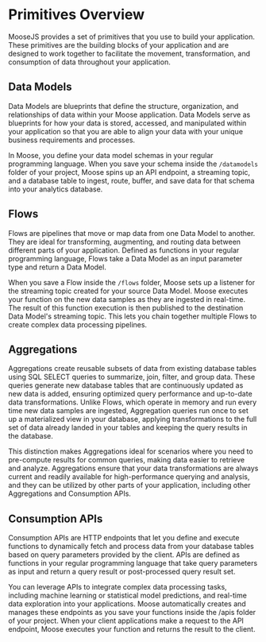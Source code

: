 
# Primitives Overview

MooseJS provides a set of primitives that you use to build your application. These primitives are the building blocks of your application and are designed to work together to facilitate the movement, transformation, and consumption of data throughout your application.

## Data Models

Data Models are blueprints that define the structure, organization, and relationships of data within your Moose application. Data Models serve as blueprints for how your data is stored, accessed, and manipulated within your application so that you are able to align your data with your unique business requirements and processes.

In Moose, you define your data model schemas in your regular programming language. When you save your schema inside the `/datamodels` folder of your project, Moose spins up an API endpoint, a streaming topic, and a database table to ingest, route, buffer, and save data for that schema into your analytics database.

## Flows

Flows are pipelines that move or map data from one Data Model to another. They are ideal for transforming, augmenting, and routing data between different parts of your application. Defined as functions in your regular programming language, Flows take a Data Model as an input parameter type and return a Data Model.

When you save a Flow inside the `/flows` folder, Moose sets up a listener for the streaming topic created for your source Data Model. Moose executes your function on the new data samples as they are ingested in real-time. The result of this function execution is then published to the destination Data Model's streaming topic. This lets you chain together multiple Flows to create complex data processing pipelines.

## Aggregations

Aggregations create reusable subsets of data from existing database tables using SQL SELECT queries to summarize, join, filter, and group data. These queries generate new database tables that are continuously updated as new data is added, ensuring optimized query performance and up-to-date data transformations. Unlike Flows, which operate in memory and run every time new data samples are ingested, Aggregation queries run once to set up a materialized view in your database, applying transformations to the full set of data already landed in your tables and keeping the query results in the database.

This distinction makes Aggregations ideal for scenarios where you need to pre-compute results for common queries, making data easier to retrieve and analyze. Aggregations ensure that your data transformations are always current and readily available for high-performance querying and analysis, and they can be utilized by other parts of your application, including other Aggregations and Consumption APIs.

## Consumption APIs

Consumption APIs are HTTP endpoints that let you define and execute functions to dynamically fetch and process data from your database tables based on query parameters provided by the client. APIs are defined as functions in your regular programming language that take query parameters as input and return a query result or post-processed query result set.

You can leverage APIs to integrate complex data processing tasks, including machine learning or statistical model predictions, and real-time data exploration into your applications. Moose automatically creates and manages these endpoints as you save your functions inside the /apis folder of your project. When your client applications make a request to the API endpoint, Moose executes your function and returns the result to the client.
